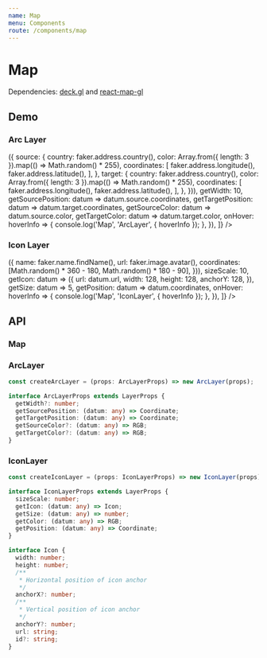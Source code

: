 ```yaml
---
name: Map
menu: Components
route: /components/map
---
```




# Map

Dependencies: [deck.gl](https://github.com/uber/deck.gl) and [react-map-gl](https://github.com/uber/react-map-gl)

## Demo

### Arc Layer

<Playground>
  <Container style={{ height: 600 }}>
    <Map
      layers={[
        createArcLayer({
          pickable: true,
          autoHighlight: true,
          id: 'arc-layer',
          highlightColor: [255, 0, 0, 255],
          data: Array.from({ length: 20 }).map(() => ({
            source: {
              country: faker.address.country(),
              color: Array.from({ length: 3 }).map(() => Math.random() * 255),
              coordinates: [
                faker.address.longitude(),
                faker.address.latitude(),
              ],
            },
            target: {
              country: faker.address.country(),
              color: Array.from({ length: 3 }).map(() => Math.random() * 255),
              coordinates: [
                faker.address.longitude(),
                faker.address.latitude(),
              ],
            },
          })),
          getWidth: 10,
          getSourcePosition: datum => datum.source.coordinates,
          getTargetPosition: datum => datum.target.coordinates,
          getSourceColor: datum => datum.source.color,
          getTargetColor: datum => datum.target.color,
          onHover: hoverInfo => {
            console.log('Map', 'ArcLayer', { hoverInfo });
          },
        }),
      ]}
    />
  </Container>
</Playground>

### Icon Layer

<Playground>
  <Container style={{ height: 600 }}>
    <Map
      layers={[
        createIconLayer({
          pickable: true,
          autoHighlight: true,
          id: 'icon-layer',
          highlightColor: [255, 0, 0, 255],
          data: Array.from({ length: 20 }).map(() => ({
            name: faker.name.findName(),
            url: faker.image.avatar(),
            coordinates: [Math.random() * 360 - 180, Math.random() * 180 - 90],
          })),
          sizeScale: 10,
          getIcon: datum => ({
            url: datum.url,
            width: 128,
            height: 128,
            anchorY: 128,
          }),
          getSize: datum => 5,
          getPosition: datum => datum.coordinates,
          onHover: hoverInfo => {
            console.log('Map', 'IconLayer', { hoverInfo });
          },
        }),
      ]}
    />
  </Container>
</Playground>

## API

### Map

<Props of={Map} />

### ArcLayer

```ts
const createArcLayer = (props: ArcLayerProps) => new ArcLayer(props);

interface ArcLayerProps extends LayerProps {
  getWidth?: number;
  getSourcePosition: (datum: any) => Coordinate;
  getTargetPosition: (datum: any) => Coordinate;
  getSourceColor?: (datum: any) => RGB;
  getTargetColor?: (datum: any) => RGB;
}
```

### IconLayer

```ts
const createIconLayer = (props: IconLayerProps) => new IconLayer(props);

interface IconLayerProps extends LayerProps {
  sizeScale: number;
  getIcon: (datum: any) => Icon;
  getSize: (datum: any) => number;
  getColor: (datum: any) => RGB;
  getPosition: (datum: any) => Coordinate;
}

interface Icon {
  width: number;
  height: number;
  /**
   * Horizontal position of icon anchor
   */
  anchorX?: number;
  /**
   * Vertical position of icon anchor
   */
  anchorY?: number;
  url: string;
  id?: string;
}
```

